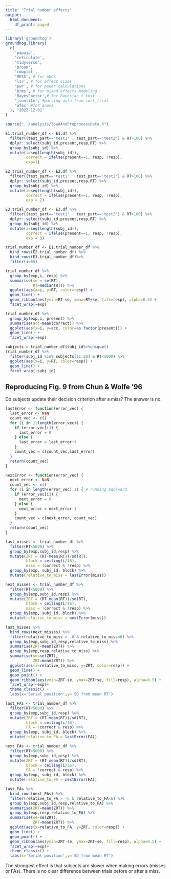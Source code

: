 ```yaml
---
title: "Trial number effects"
output:
  html_document:
    df_print: paged
---
```


```r

library('groundhog')
groundhog.library(
  c(
    'papaja',
    'reticulate',
    'tidyverse',
    'broom',
    'cowplot',
    'MESS', # for AUCs
    'lsr', # for effect sizes
    'pwr', # for power calculations
    'brms', # for mixed effects modeling
    'BayesFactor',# for Bayesian t test
    'jsonlite', #parsing data from sort_trial
    'afex' #for anova
  ), "2022-12-01"
)

```

```r
source("../analysis/loadAndPreprocessData.R")
```


```r


E1.trial_number_df <- E1.df %>%
  filter((test_part=='test1' | test_part=='test2') & RT>100) %>%
  dplyr::select(subj_id,present,resp,RT) %>%
  group_by(subj_id) %>%
  mutate(i=seq(length(subj_id)),
         correct = ifelse(present==1, resp, !resp),
         exp=1)

E2.trial_number_df <- E2.df %>%
  filter((test_part=='test1' | test_part=='test2') & RT>100) %>%
  dplyr::select(subj_id,present,resp,RT) %>%
  group_by(subj_id) %>%
  mutate(i=seq(length(subj_id)),
         correct = ifelse(present==1, resp, !resp), 
         exp = 2)

E3.trial_number_df <- E3.df %>%
  filter((test_part=='test1' | test_part=='test2') & RT>100) %>%
  dplyr::select(subj_id,present,resp,RT) %>%
  group_by(subj_id) %>%
  mutate(i=seq(length(subj_id)),
         correct = ifelse(present==1, resp, !resp), 
         exp = 3)

trial_number_df <- E1.trial_number_df %>%
  bind_rows(E2.trial_number_df) %>%
  bind_rows(E3.trial_number_df)%>%
  filter(i<65)

```

```r

trial_number_df %>%
  group_by(exp,i, resp) %>%
  summarise(se = se(RT),
            RT=median(RT)) %>%
  ggplot(aes(x=i, y=RT, color=resp)) +
  geom_line() +
  geom_ribbon(aes(ymin=RT-se, ymax=RT+se, fill=resp), alpha=0.5) +
  facet_wrap(~exp)

```

```r

trial_number_df %>%
  group_by(exp,i, present) %>%
  summarise(acc=mean(correct)) %>%
  ggplot(aes(x=i, y=acc, color=as.factor(present))) +
  geom_line() +
  facet_wrap(~exp)

```

```r

subjects = trial_number_df$subj_id%>%unique()
trial_number_df %>%
  filter(subj_id %in% subjects[11:20] & RT<5000) %>%
  ggplot(aes(x=i, y=RT, color=resp)) +
  geom_line() +
  facet_wrap(~subj_id)

```

## Reproducing Fig. 9 from Chun & Wolfe '96

Do subjects update their decision criterion after a miss? The answer is no. 

```r

lastError <- function(error_vec) {
  last_error <- NaN
  count_vec <- c()
  for (i in 1:length(error_vec)) {
    if (error_vec[i]) {
      last_error = 0
    } else {
      last_error = last_error+1
    }
    count_vec = c(count_vec,last_error)
  }
  return(count_vec)
}

nextError <- function(error_vec) {
  next_error <- NaN
  count_vec <- c()
  for (i in length(error_vec):1) { # running backward
    if (error_vec[i]) {
      next_error = 0
    } else {
      next_error = next_error-1
    }
    count_vec = c(next_error, count_vec)
  }
  return(count_vec)
}

last_misses <- trial_number_df %>% 
  filter(RT<5000) %>%
  group_by(exp,subj_id,resp) %>%
  mutate(ZRT = (RT-mean(RT))/sd(RT),
         block = ceiling(i/16),
         miss = !correct & !resp) %>%
  group_by(exp, subj_id, block) %>%
  mutate(relative_to_miss = lastError(miss)) 

next_misses <- trial_number_df %>% 
  filter(RT<5000) %>%
  group_by(exp,subj_id,resp) %>%
  mutate(ZRT = (RT-mean(RT))/sd(RT),
         block = ceiling(i/16),
         miss = !correct & !resp) %>%
  group_by(exp, subj_id, block) %>%
  mutate(relative_to_miss = nextError(miss)) 

last_misses %>%
  bind_rows(next_misses) %>%
  filter(relative_to_miss > -6 & relative_to_miss<6) %>%
  group_by(exp,subj_id,resp,relative_to_miss) %>%
  summarise(ZRT=mean(ZRT)) %>%
  group_by(exp,resp,relative_to_miss) %>%
  summarise(se=se(ZRT),
            ZRT=mean(ZRT)) %>%
  ggplot(aes(x=relative_to_miss, y=ZRT, color=resp)) +
  geom_line() +
  geom_point() +
  geom_ribbon(aes(ymin=ZRT-se, ymax=ZRT+se, fill=resp), alpha=0.5) +
  facet_wrap(~exp)+
  theme_classic() +
  labs(x='Serial position',y='SD from mean RT')

last_FAs <- trial_number_df %>% 
  filter(RT<5000) %>%
  group_by(exp,subj_id,resp) %>%
  mutate(ZRT = (RT-mean(RT))/sd(RT),
         block = ceiling(i/16),
         FA = !correct & resp) %>%
  group_by(exp, subj_id, block) %>%
  mutate(relative_to_FA = lastError(FA)) 

next_FAs <- trial_number_df %>% 
  filter(RT<5000) %>%
  group_by(exp,subj_id,resp) %>%
  mutate(ZRT = (RT-mean(RT))/sd(RT),
         block = ceiling(i/16),
         FA = !correct & resp) %>%
  group_by(exp, subj_id, block) %>%
  mutate(relative_to_FA = nextError(FA)) 

last_FAs %>%
  bind_rows(next_FAs) %>%
  filter(relative_to_FA > -6 & relative_to_FA<6) %>%
  group_by(exp,subj_id,resp,relative_to_FA) %>%
  summarise(ZRT=mean(ZRT)) %>%
  group_by(exp,resp,relative_to_FA) %>%
  summarise(se=se(ZRT),
            ZRT=mean(ZRT)) %>%
  ggplot(aes(x=relative_to_FA, y=ZRT, color=resp)) +
  geom_line() +
  geom_point() +
  geom_ribbon(aes(ymin=ZRT-se, ymax=ZRT+se, fill=resp), alpha=0.5) +
  facet_wrap(~exp)+
  theme_classic() +
  labs(x='Serial position',y='SD from mean RT')

```

The strongest effect is that subjects are slower when making errors (misses or FAs). There is no clear difference between trials before or after a miss. 